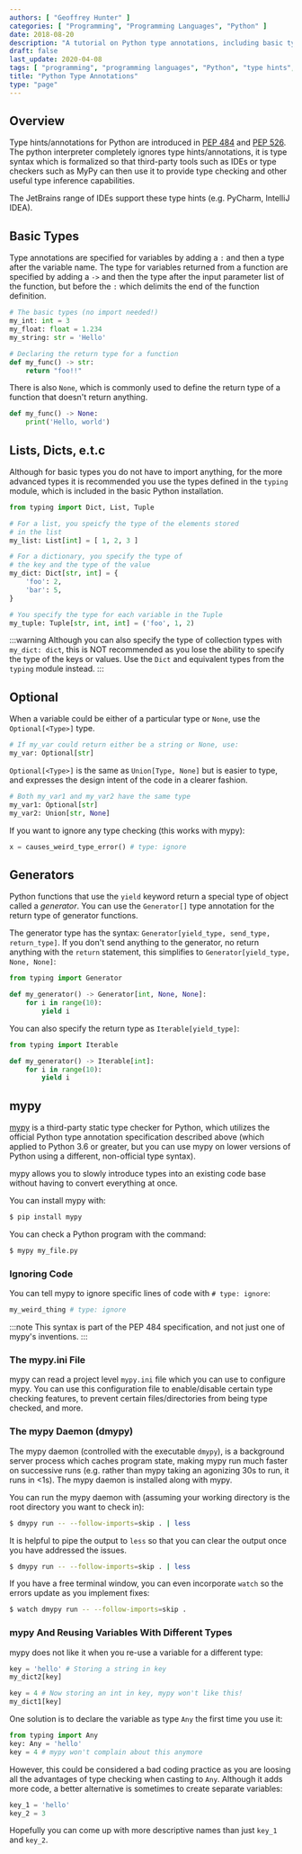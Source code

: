 ```yaml
---
authors: [ "Geoffrey Hunter" ]
categories: [ "Programming", "Programming Languages", "Python" ]
date: 2018-08-20
description: "A tutorial on Python type annotations, including basic types, Optional, casts and mypy."
draft: false
last_update: 2020-04-08
tags: [ "programming", "programming languages", "Python", "type hints", "type annotations", "syntax", "mypy", "PEP 526", "PEP 484", "code", "dmypy", "mypy daemon" ]
title: "Python Type Annotations"
type: "page"
---
```


## Overview

Type hints/annotations for Python are introduced in [PEP 484](https://www.python.org/dev/peps/pep-0484/) and [PEP 526](https://www.python.org/dev/peps/pep-0526/). The python interpreter completely ignores type hints/annotations, it is type syntax which is formalized so that third-party tools such as IDEs or type checkers such as MyPy can then use it to provide type checking and other useful type inference capabilities.

The JetBrains range of IDEs support these type hints (e.g. PyCharm, IntelliJ IDEA).

## Basic Types

Type annotations are specified for variables by adding a `:` and then a type after the variable name. The type for variables returned from a function are specified by adding a `->` and then the type after the input parameter list of the function, but before the `:` which delimits the end of the function definition.

```python
# The basic types (no import needed!)
my_int: int = 3
my_float: float = 1.234
my_string: str = 'Hello'

# Declaring the return type for a function
def my_func() -> str:
    return "foo!!"
```

There is also `None`, which is commonly used to define the return type of a function that doesn't return anything.

```python
def my_func() -> None:
    print('Hello, world')
```

## Lists, Dicts, e.t.c

Although for basic types you do not have to import anything, for the more advanced types it is recommended you use the types defined in the `typing` module, which is included in the basic Python installation.

```python    
from typing import Dict, List, Tuple

# For a list, you speicfy the type of the elements stored
# in the list
my_list: List[int] = [ 1, 2, 3 ]

# For a dictionary, you specify the type of
# the key and the type of the value
my_dict: Dict[str, int] = {
    'foo': 2,
    'bar': 5,
}

# You specify the type for each variable in the Tuple
my_tuple: Tuple[str, int, int] = ('foo', 1, 2)
```

:::warning
Although you can also specify the type of collection types with `my_dict: dict`, this is NOT recommended as you lose the ability to specify the type of the keys or values. Use the `Dict` and equivalent types from the `typing` module instead.
:::

## Optional

When a variable could be either of a particular type or `None`, use the `Optional[<Type>]` type.
    
```python
# If my_var could return either be a string or None, use:
my_var: Optional[str]
```

`Optional[<Type>]` is the same as `Union[Type, None]` but is easier to type, and expresses the design intent of the code in a clearer fashion.

```python
# Both my_var1 and my_var2 have the same type
my_var1: Optional[str]     
my_var2: Union[str, None]
```

If you want to ignore any type checking (this works with mypy):

```python    
x = causes_weird_type_error() # type: ignore
```

## Generators

Python functions that use the `yield` keyword return a special type of object called a _generator_. You can use the `Generator[]` type annotation for the return type of generator functions.

The generator type has the syntax: `Generator[yield_type, send_type, return_type]`. If you don't send anything to the generator, no return anything with the `return` statement, this simplifies to `Generator[yield_type, None, None]`:

```python
from typing import Generator

def my_generator() -> Generator[int, None, None]:
    for i in range(10):
        yield i

```

You can also specify the return type as `Iterable[yield_type]`:

```python
from typing import Iterable

def my_generator() -> Iterable[int]:
    for i in range(10):
        yield i
```

## mypy

[mypy](http://mypy-lang.org/) is a third-party static type checker for Python, which utilizes the official Python type annotation specification described above (which applied to Python 3.6 or greater, but you can use mypy on lower versions of Python using a different, non-official type syntax).

mypy allows you to slowly introduce types into an existing code base without having to convert everything at once.

You can install mypy with:

```sh
$ pip install mypy
```

You can check a Python program with the command:

```sh
$ mypy my_file.py
```

### Ignoring Code

You can tell mypy to ignore specific lines of code with `# type: ignore`:

```python
my_weird_thing # type: ignore
```

:::note
This syntax is part of the PEP 484 specification, and not just one of mypy's inventions.
:::

### The mypy.ini File

mypy can read a project level `mypy.ini` file which you can use to configure mypy. You can use this configuration file to enable/disable certain type checking features, to prevent certain files/directories from being type checked, and more.

### The mypy Daemon (dmypy)

The mypy daemon (controlled with the executable `dmypy`), is a background server process which caches program state, making mypy run much faster on successive runs (e.g. rather than mypy taking an agonizing 30s to run, it runs in &lt;1s). The mypy daemon is installed along with mypy.

You can run the mypy daemon with (assuming your working directory is the root directory you want to check in):

```sh
$ dmypy run -- --follow-imports=skip . | less
```

It is helpful to pipe the output to `less` so that you can clear the output once you have addressed the issues. 

```sh
$ dmypy run -- --follow-imports=skip . | less
```

If you have a free terminal window, you can even incorporate `watch` so the errors update as you implement fixes:

```sh
$ watch dmypy run -- --follow-imports=skip .
```

### mypy And Reusing Variables With Different Types

mypy does not like it when you re-use a variable for a different type:

```python
key = 'hello' # Storing a string in key
my_dict2[key]

key = 4 # Now storing an int in key, mypy won't like this!
my_dict1[key]
```

One solution is to declare the variable as type `Any` the first time you use it:

```python
from typing import Any
key: Any = 'hello'
key = 4 # mypy won't complain about this anymore
```

However, this could be considered a bad coding practice as you are loosing all the advantages of type checking when casting to `Any`. Although it adds more code, a better alternative is sometimes to create separate variables:

```python
key_1 = 'hello'
key_2 = 3
```

Hopefully you can come up with more descriptive names than just `key_1` and `key_2`.